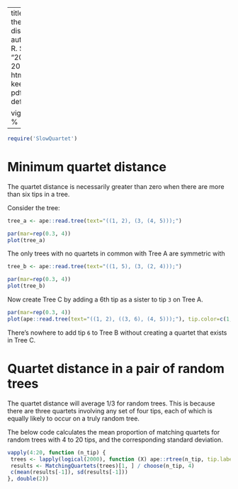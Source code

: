 
---
title: "Exploring the quartet distance"
author: "Martin R. Smith"
date: "20 November 2017"
output: 
  html_document: 
    keep_md: yes
  pdf_document: default

vignette: >
  %\VignetteIndexEntry{Understanding the quartet distance}
  %\VignetteEngine{knitr::rmarkdown}
  %\VignetteEncoding{UTF-8}
---
```r
require('SlowQuartet')
```
# Minimum quartet distance

The quartet distance is necessarily greater than zero when there are more than 
six tips in a tree.

Consider the tree:
```r
tree_a <- ape::read.tree(text="((1, 2), (3, (4, 5)));")
```
```r
par(mar=rep(0.3, 4))
plot(tree_a)
```

The only trees with no quartets in common with Tree A are symmetric with  

```r
tree_b <- ape::read.tree(text="((1, 5), (3, (2, 4)));")
```
```r
par(mar=rep(0.3, 4))
plot(tree_b)
```

Now create Tree C by adding a 6th tip as a sister to tip `3` on Tree A.  

```r
par(mar=rep(0.3, 4))
plot(ape::read.tree(text="((1, 2), ((3, 6), (4, 5)));"), tip.color=c(1,1,1,2,1,1))
```

There's nowhere to add tip `6` to Tree B without creating a quartet that 
exists in Tree C.


# Quartet distance in a pair of random trees

The quartet distance will average $1/3$ for random trees. This is because there are
three quartets involving any set of four tips, each of which is equally likely to 
occur on a truly random tree.

The below code calculates the mean proportion of matching quartets for random 
trees with 4 to 20 tips, and the corresponding standard deviation.

```r
vapply(4:20, function (n_tip) {
 trees <- lapply(logical(2000), function (X) ape::rtree(n_tip, tip.label=seq_len(n_tip), br=NULL))
 results <- MatchingQuartets(trees)[1, ] / choose(n_tip, 4)
 c(mean(results[-1]), sd(results[-1]))
}, double(2))
```